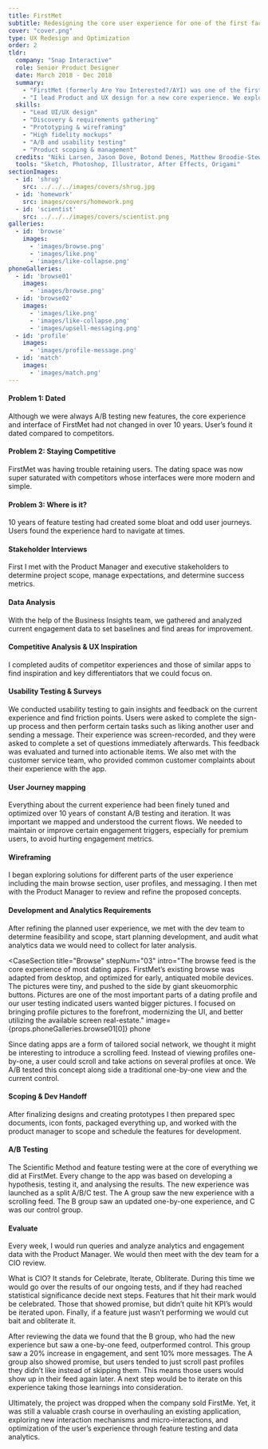 ```yaml
---
title: FirstMet
subtitle: Redesigning the core user experience for one of the first facebook connected dating apps.
cover: "cover.png"
type: UX Redesign and Optimization
order: 2
tldr:
  company: "Snap Interactive"
  role: Senior Product Designer
  date: March 2018 - Dec 2018
  summary:
    - "FirstMet (formerly Are You Interested?/AYI) was one of the first facebook connected dating apps. After 10 years, the company found itself in a crowded dating space and needed to find ways to stay competitive. The user experience remained relatively unchanged in 10 years. User’s often found the experience dated or hard to navigate compared to simpler, contemporary products. So, we set out to change that."
    - "I lead Product and UX design for a new core experience. We explored ways to make things simpler and more engaging. Initial A/B tests against control showed a 30% increase in user engagement, with user’s sending 10% more “likes”, and 20% more messages."
  skills:
    - "Lead UI/UX design"
    - "Discovery & requirements gathering"
    - "Prototyping & wireframing"
    - "High fidelity mockups"
    - "A/B and usability testing"
    - "Product scoping & management"
  credits: "Niki Larsen, Jason Dove, Botond Denes, Matthew Broodie-Stewart, Alex Rose"
  tools: "Sketch, Photoshop, Illustrator, After Effects, Origami"
sectionImages:
  - id: 'shrug'
    src: ../../../images/covers/shrug.jpg
  - id: 'homework'
    src: images/covers/homework.png
  - id: 'scientist'
    src: ../../../images/covers/scientist.png
galleries:
  - id: 'browse'
    images:
      - 'images/browse.png'
      - 'images/like.png'
      - 'images/like-collapse.png'
phoneGalleries:
  - id: 'browse01'
    images:
      - 'images/browse.png'
  - id: 'browse02'
    images:
      - 'images/like.png'
      - 'images/like-collapse.png'
      - 'images/upsell-messaging.png'
  - id: 'profile'
    images:
      - 'images/profile-message.png'
  - id: 'match'
    images:
      - 'images/match.png'
---
```



<CaseSection
  sticky
  title="So, What's the problem?"
  stepNum="01"
  image={props.sectionImages.shrug}>

<ContentRow fullHeight>
<Content colRight>

#### Problem 1: Dated

Although we were always A/B testing new features, the core experience and interface of FirstMet had not changed in over 10 years. User’s found it dated compared to competitors.

</Content>
</ContentRow>
<ContentRow fullHeight>
<Content colRight>

#### Problem 2: Staying Competitive

FirstMet was having trouble retaining users. The dating space was now super saturated with competitors whose interfaces were more modern and simple.

</Content>
</ContentRow>

<ContentRow fullHeight>
<Content colRight>

#### Problem 3: Where is it?

10 years of feature testing had created some bloat and odd user journeys. Users found the experience hard to navigate at times.


</Content>
</ContentRow>
</CaseSection>

<CaseSection
  sticky
  title="Did you do your homework?"
  stepNum="01">

<ContentRow>
<Content colRight>

#### Stakeholder Interviews

First I met with the Product Manager and executive stakeholders to determine project scope, manage expectations, and determine success metrics.

</Content>
</ContentRow>

<ContentRow>
<Content colRight>

#### Data Analysis

With the help of the Business Insights team, we gathered and analyzed current engagement data to set baselines and find areas for improvement.

</Content>
</ContentRow>

<ContentRow>
<Content colRight>

#### Competitive Analysis &amp; UX Inspiration

I completed audits of competitor experiences and those of similar apps to find inspiration and key differentiators that we could focus on.

</Content>
</ContentRow>

<ContentRow>
<Content colRight>

#### Usability Testing &amp; Surveys

We conducted usability testing to gain insights and feedback on the current experience and find friction points. Users were asked to complete the sign-up process and then perform certain tasks such as liking another user and sending a message. Their experience was screen-recorded, and they were asked to complete a set of questions immediately afterwards. This feedback was evaluated and turned into actionable items. We also met with the customer service team, who provided common customer complaints about their experience with the app.

</Content>
</ContentRow>
</CaseSection>

<CaseSection
  sticky
  title="A plan for everything"
  stepNum="02"
  image={props.sectionImages.homework}>

<ContentRow>
<Content colRight>

#### User Journey mapping

Everything about the current experience had been finely tuned and optimized over 10 years of constant A/B testing and iteration. It was important we mapped and understood the current flows. We needed to maintain or improve certain engagement triggers, especially for premium users, to avoid hurting engagement metrics.

</Content>
</ContentRow>

<ContentRow>
<Content colRight>

#### Wireframing

I began exploring solutions for different parts of the user experience including the main browse section, user profiles, and messaging. I then met with the Product Manager to review and refine the proposed concepts.

</Content>
</ContentRow>
<ContentRow>
<Content colRight>

#### Development and Analytics Requirements

After refining the planned user experience, we met with the dev team to determine feasibility and scope, start planning development, and audit what analytics data we would need to collect for later analysis.

</Content>
</ContentRow>
</CaseSection>

<CaseSection
  sticky
  title="Design &amp; Prototyping"
  stepNum="03"
  intro="I began refining our wireframes into high fidelity concepts and prototyping user flows. The objective was to give the app a more modern, easier to use interface and implement our new branding, while maintaining some of the existing engagement cues central to our user engagement model. I also explored how micro-interaction driven animations could provide users with positive feedback and keep them engaged.">
</CaseSection>

<CaseSection
  title="Browse"
  stepNum="03"
  intro="The browse feed is the core experience of most dating apps. FirstMet’s existing browse was adapted from desktop, and optimized for early, antiquated mobile devices. The pictures were tiny, and pushed to the side by giant skeuomorphic buttons. Pictures are one of the most important parts of a dating profile and our user testing indicated users wanted bigger pictures. I focused on bringing profile pictures to the forefront, modernizing the UI, and better utilizing the available screen real-estate."
  image={props.phoneGalleries.browse01[0]}
  phone
>

<ContentRow>
<Content colRight>

Since dating apps are a form of tailored social network, we thought it might be interesting to introduce a scrolling feed. Instead of viewing profiles one-by-one, a user could scroll and take actions on several profiles at once. We A/B tested this concept along side a traditional one-by-one view and the current control.

</Content>
</ContentRow>

<ContentGallery phone gallery={props.phoneGalleries.browse02} />

</CaseSection>

<CaseSection
  sticky
  title="Profile"
  stepNum="03"
  intro="Dating profiles, though often sparse, can potentially contain a lot of content. Our app was facebook connected so it could potentially pull in things like your favorite movies, tv shows, and more. I had to account for profiles being empty, and profiles loaded with content. I focused on cleaning up the informational hierarchy, while also introducing larger images like in browse.">

<ContentGallery phone fullWidth colRight gallery={props.phoneGalleries.profile} />

</CaseSection>

<CaseSection
  title="It's a match!"
  stepNum="03"
  intro="The “match celebration” is one of the biggest drivers of engagement in the app. I tried to elevate the serotonin-inducing experience by introducing playful animation, and bringing a friendlier tone with a brighter cleaner design"
  image={props.phoneGalleries.match[0]}
  phone>
</CaseSection>

<CaseSection
  sticky
  title="Testing 1,2,3..."
  stepNum="04"
  image={props.sectionImages.scientist}>
<ContentRow>
<Content colRight>

#### Scoping &amp; Dev Handoff
After finalizing designs and creating prototypes I then prepared spec documents, icon fonts, packaged everything up, and worked with the product manager to scope and schedule the features for development.

</Content>
</ContentRow>
<ContentRow>
<Content colRight>

#### A/B Testing

The Scientific Method and feature testing were at the core of everything we did at FirstMet.  Every change to the app was based on developing a hypothesis, testing it, and analysing the results. The new experience was launched as a split A/B/C test. The A group saw the new experience with a scrolling feed. The B group saw an updated one-by-one experience, and C was our control group. 

</Content>
</ContentRow>
<ContentRow>
<Content colRight>

#### Evaluate

Every week, I would run queries and analyze analytics and engagement data with the Product Manager. We would then meet with the dev team for a CIO review.

What is CIO? It stands for Celebrate, Iterate, Obliterate. During this time we would go over the results of our ongoing tests, and if they had reached statistical significance decide next steps. Features that hit their mark would be celebrated. Those that showed promise, but didn’t quite hit KPI’s would be iterated upon. Finally, if a feature just wasn’t performing we would cut bait and obliterate it.

</Content>
</ContentRow>
</CaseSection>


<CaseSection
  sticky
  title="So, what does it all mean!?"
  stepNum="04">
<ContentRow>
<Content colRight>

After reviewing the data we found that the B group, who had the new experience but saw a one-by-one feed, outperformed control. This group saw a 20% increase in engagement, and sent 10% more messages. The A group also showed promise, but users tended to just scroll past profiles they didn’t like instead of skipping them. This means those users would show up in their feed again later. A next step would be to iterate on this experience taking those learnings into consideration. 

Ultimately, the project was dropped when the company sold FirstMe. Yet, it was still a valuable crash course in overhauling an existing application, exploring new interaction mechanisms and micro-interactions, and optimization of the user’s experience through feature testing and data analytics.

</Content>
</ContentRow>
</CaseSection>